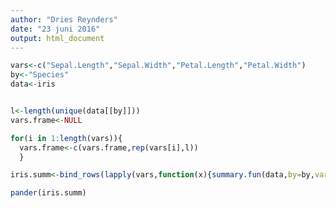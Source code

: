 ```yaml
---
author: "Dries Reynders"
date: "23 juni 2016"
output: html_document
---
```




```r

vars<-c("Sepal.Length","Sepal.Width","Petal.Length","Petal.Width")
by<-"Species"
data<-iris


l<-length(unique(data[[by]]))
vars.frame<-NULL

for(i in 1:length(vars)){
  vars.frame<-c(vars.frame,rep(vars[i],l))
  }

iris.summ<-bind_rows(lapply(vars,function(x){summary.fun(data,by=by,var=x)}))%>%bind_cols(data.frame(vars.frame),.)%>%rename(Variable=vars.frame)

pander(iris.summ)

```

